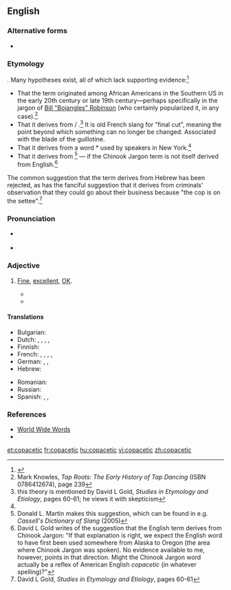 ==English==
{{was wotd|2010|January|25}}

===Alternative forms===
* {{l|en|copasetic}}

===Etymology===
{{unk.|en}}. Many hypotheses exist, all of which lack supporting evidence:<ref>{{R:Dictionary.com|copacetic}}</ref>
* That the term originated among African Americans in the Southern US in the early 20th century or late 19th century—perhaps specifically in the jargon of [[w:Bill Robinson|Bill "Bojangles" Robinson]] (who certainly popularized it, in any case).<ref>Mark Knowles, ''Tap Roots: The Early History of Tap Dancing'' (ISBN 0786412674), page 239</ref>
* That it derives from {{cog|frc||coup esètique}} / {{m|fr||coupersètique|capable of being coped with successfully; able to cope with anything and everything}}.<ref name="Gold">this theory is mentioned by David L Gold, ''Studies in Etymology and Etiology'', pages 60-61; he views it with skepticism</ref> It is old French slang for "final cut", meaning the point beyond which something can no longer be changed. Associated with the blade of the guillotine.
* That it derives from a word *{{m|it||copasetti}} used by {{etyl|it|-}} speakers in New York.<ref name="Gold"></ref>
* That it derives from {{cog|chn||copasenee|everything is satisfactory}}<ref>Donald L. Martin makes this suggestion, which can be found in e.g. ''Cassell's Dictionary of Slang'' (2005)</ref> — if the Chinook Jargon term is not itself derived from English.<ref>David L Gold writes of the suggestion that the English term derives from Chinook Jargon: "If that explanation is right, we expect the English word to have first been used somewhere from Alaska to Oregon (the area where Chinook Jargon was spoken). No evidence available to me, however, points in that direction. Might the Chinook Jargon word actually be a reflex of American English ''copacetic'' (in whatever spelling)?"</ref>

The common suggestion that the term derives from Hebrew {{m|he||[[כל#Hebrew|הכל]] <!--x--> [[סדר#Hebrew|בסדר]]|everything is in order|tr=hakól b'séder}} has been rejected, as has the fanciful suggestion that it derives from criminals' observation that they could go about their business because "the cop is on the settee".<ref name="Gold 2">David L Gold, ''Studies in Etymology and Etiology'', pages 60-61</ref>

===Pronunciation===
* {{a|UK}} {{IPA|/kəʊ.pəˈsɛt.ɪk/|lang=en}}
* {{a|US}} {{IPA|/ˌkoʊ.pəˈsɛt.ɪk/|lang=en}}

===Adjective===
{{en-adj}}

# {{label|en|US}} [[fine|Fine]], [[excellent]], [[OK]].
#* {{quote-book|author=Irving Bacheller|authorlink=Irving Bacheller|title=A Man for the Ages: A Story of the Builders of Democracy|url=http://books.google.ca/books?id=ui4wAAAAYAAJ|location=New York, N.Y.|publisher={{w|Grosset & Dunlap}}|year=1919|pages=69 and 287|oclc=648098|passage=["]...&nbsp;an' as to looks I'd call him, as ye might say, real '''copasetic'''." Mrs. Lukins expressed this opinion solemnly and with a slight cough. Its last word stood for nothing more than an indefinite depth of meaning.&nbsp;[...] There was one other word in her lexicon which was in the nature of a jewel to be used only on special occasions. It was the word "'''copasetic'''".}}
#* {{quote-journal|author=Sam Borden|title=For bellicose Brazil, payback carries heavy price: Loss of Neymar &#91;''International New York Times'' version: Brazil and referee share some blame for Neymar's injury: Spaniard's failure to curb early pattern of fouls is seen as major factor (7 July 2014, p.&nbsp;13)&#93;|work={{w|The New York Times}}|date=5 July 2014|passage=Colombia and Brazil were supposed to be more '''copacetic'''.}}

====Translations====
{{trans-top|fine, excellent, going just right, swell}}
* Bulgarian: {{t+|bg|отличен|tr=otlíčen}}
* Dutch: {{t+|nl|super}}, {{t+|nl|extra}}, {{t|nl|zeer tevreden}}, {{t+|nl|ok}}, {{t+|nl|geniaal}}
* Finnish: {{t|fi|jees}}
* French: {{t+|fr|super}}, {{t+|fr|extra}}, {{t|fr|super-extra}}, {{t+|fr|ok}}, {{t+|fr|genial}}
* German: {{t+|de|super}}, {{t+|de|genial}}, {{t+|de|OK}}
* Hebrew: {{t|he|בסדר|m|m-p|f|f-p|sc=Hebr}}
{{trans-mid}}
* Romanian: {{t+|ro|grozav}}
* Russian: {{t+|ru|отли́чный}}
* Spanish: {{t|es|requetebueno}}, {{t+|es|estupendo}}, {{t+|es|genial}}
{{trans-bottom}}

===References===
<references/>
* [http://www.quinion.com/words/weirdwords/ww-cop1.htm World Wide Words]
* {{R:BBS}}

[[et:copacetic]]
[[fr:copacetic]]
[[hu:copacetic]]
[[vi:copacetic]]
[[zh:copacetic]]